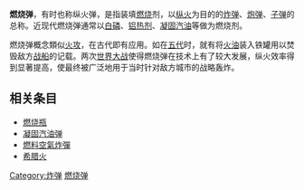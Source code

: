 {{Unreferenced|time=2017-01-02T11:57:35+00:00}}
'''燃烧弹'''，有时也称纵火弹，是指装填[[燃烧|燃烧]]剂，以[[纵火|纵火]]为目的的[[炸弹|炸弹]]、[[炮弹|炮弹]]、[[子弹|子弹]]的总称。近现代燃烧弹通常以[[白磷|白磷]]、[[铝热剂|铝热剂]]、[[凝固汽油|凝固汽油]]等做为燃烧剂。

燃烧弹概念類似[[火攻|火攻]]，在古代即有应用。如在[[五代|五代]]时，就有将[[火油|火油]]装入铁罐用以焚毁敌方[[战船|战船]]的记载。两次[[世界大战|世界大战]]使得燃烧弹在技术上有了较大发展，纵火效率得到显著提高，使最终被广泛地用于当时针对敌方城市的战略轰炸。

== 相关条目==
*[[燃烧瓶|燃烧瓶]]
*[[凝固汽油弹|凝固汽油弹]]
*[[燃料空氣炸彈|燃料空氣炸彈]]
*[[希腊火|希腊火]]

{{武器小作品}}
[[Category:炸弹|Category:炸弹]]
[[Category:燃烧弹|]]